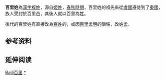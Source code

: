 {{NoteTA
|1=zh-cn:郑丰;zh-tw:鄭丰;zh-hk:鄭丰;
}}
{{姓氏
|姓氏=百里
|拼音=Bǎilǐ
|注音={{Pinyin2zhuyin|Bǎi}}{{Pinyin2zhuyin|lǐ}}
|中国大陆=Baili
|台湾=
|香港=
|澳门=
|新加坡=
|马来西亚=
|越南=Bách Lý
|韩国=
|反切=
|同音字=
|堂号=
|郡望=
}}

'''百里姓'''為[[漢字姓氏|漢字]][[複姓|複姓]]，源自[[姬姓|姬姓]]，[[春秋時期|春秋時期]]，百里姓的祖先來從[[虞國|虞國]]遷徙到了[[秦國|秦國]]，族人受封於百里邑，其後人就以百里為姓。

後代的百里姓有直接改為[[百姓_(姓氏)|百姓]]的，或因[[百里孟明|百里孟明]]的關係，改姓[[孟|孟]]。

== 参考资料 ==
{{reflist}}

== 延伸阅读 ==
{{Wikisource further reading}}

{{姓氏小作品}}

[[Category:罕見或停用漢姓|Baili百里]]
[[Category:百里姓|*]]